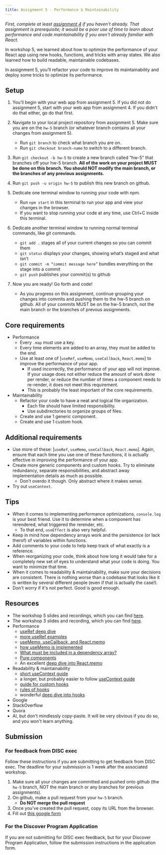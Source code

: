 ```yaml
---
title: Assignment 5 - Performance & Maintainability
---
```


_First, complete at least [assignment 4](/content/assignments/assignment-4) if you haven't already.
That assignment is prerequisite;
it would be a poor use of time to learn about performance
and code maintainability if you aren't already familiar with React._

In workshop 5, we learned about how to optimize the performance of
your React app using new hooks, functions, and tricks with array states.
We also learned how to build readable, maintainable codebases.

In assignment 5, you’ll refactor your code to improve its maintainability
and deploy some tricks to optimize its performance.

## Setup

1. You’ll begin with your web app from assignment 5.
  If you did not do assignment 5, start with your web app from 
  assignment 4. If you didn't do that either, go do that first.

2. Navigate to your local project repository from assignment 5.
   Make sure you are on the `hw-5` branch
   (or whatever branch contains all your changes from assignment 5). 
   - Run `git branch` to check what branch you are on. 
   - Run `git checkout branch-name` to switch to a different branch.

3. Run `git checkout -b hw-5` to create a new branch called “hw-5” that
   branches off your hw-5 branch.
   **All of the work on your project MUST be done on this branch.
   You should NOT modify the main branch, or the branches of
   any previous assignments.**

4. Run `git push -u origin hw-5` to publish this new branch on github.

5. Dedicate one terminal window to running your code with npm.

   - Run `npm start` in this terminal to run your app and view your changes in the browser.
   - If you want to stop running your code at any time, use Ctrl+C inside this terminal.

6. Dedicate another terminal window to running normal terminal commands, like git commands.

   - `git add .` stages all of your current changes so you can commit them
   - `git status` displays your changes, showing what’s staged and what isn’t
   - `git commit -m “commit message here”` bundles everything on the stage into a commit
   - `git push` publishes your commit(s) to github

7. Now you are ready! Go forth and code!
   - As you progress on this assignment, continue grouping your changes into commits and
     pushing them to the hw-5 branch on github.
     All of your commits MUST be on the hw-5 branch, not the main branch or the branches
     of prevous assignments.

## Core requirements

- Performance
  - Every `.map` must use a key.
  - Every time elements are added to an array, they must be added to the end.
  - Use at least one of [`useRef`, `useMemo`, `useCallback`, `React.memo`] to 
  improve the performance of your app.
    - If used incorrectly, the performance of your app will not improve.
    If your usage does not either reduce the amount of work done per render, 
    or reduce the number of times a component needs to re-render,
    it does not meet this requirement.
    - This is probably the least important of the core requirements.
- Maintainability
  - Refactor your code to have a neat and logical file organization. 
    - Each file should have limited responsibility.
    - Use subdirectories to organize groups of files.
  - Create and use 1 generic component.
  - Create and use 1 custom hook.

## Additional requirements

- Use more of these: [`useRef`, `useMemo`, `useCallback`, `React.memo`]. Again,
  ensure that each time you use one of these functions, it is actually effective in improving
  the performance of your app.
- Create more generic components and custom hooks. Try to eliminate redundancy, 
separate responsibilities, and abstract away implementation details as much as possible.
  - Don't overdo it though. Only abstract where it makes sense.
- Try out `useContext`.


## Tips

- When it comes to implementing performance optimizations, `console.log` is your best friend.
Use it to determine when a component has rerendered, what triggered the rerender, etc.
  - To that end, `useEffect` is also very helpful.
- Keep in mind how dependency arrays work and the persistence (or lack therof)
  of variables within functions.
- Add comments to your code to help keep track of what exactly is a reference.
- When reorganizing your code, think about how long it would take for a
completely new set of eyes to understand what your code is doing.
You want to minimize that time.
- When it comes to readability & maintainability, make sure your decisions
are consistent. There is nothing worse than a codebase that looks like it is written 
by several different people (even if that is actually the case!).
- Don't worry if it's not perfect. Good is good enough.

## Resources

- The workshop 5 slides and recordings, which you can find [here](/content/workshops/workshop-5).
- The workshop 3 slides and recording, which you can find [here](/content/workshops/workshop-3).
- Performance
  - [useRef deep dive](https://dev.to/samabaasi/mastering-reacts-useref-hook-a-deep-dive-1548)
  - [more useRef examples](https://medium.com/zestgeek/understanding-the-useref-hook-in-react-real-life-examples-98339ab7f768)
  - [useMemo, useCallback, and React.memo](https://www.joshwcomeau.com/react/usememo-and-usecallback/)
  - [how useMemo is implemented](https://stackoverflow.com/questions/57441420/how-to-implement-your-own-usememo-from-scratch-for-react)
  - [What must be included in a dependency array?](https://react.dev/learn/lifecycle-of-reactive-effects#all-variables-declared-in-the-component-body-are-reactive)
  - [Pure components](https://react.dev/learn/keeping-components-pure)
  - An excellent [deep dive into React.memo](https://stackoverflow.com/questions/74013864/why-arent-all-react-components-wrapped-with-react-memo-by-default)
- Readability & maintainability
  - [short useContext guide](https://medium.com/@msgold/using-usecontext-in-react-a-comprehensive-guide-8a9f5271f7a8)
  - a longer, but probably easier to follow [useContext guide](https://refine.dev/blog/usecontext-and-react-context/#what-is-react-context-api)
  - [guide for custom hooks](https://react.dev/learn/reusing-logic-with-custom-hooks#extracting-your-own-custom-hook-from-a-component)
  - [rules of hooks](https://react.dev/reference/rules/rules-of-hooks)
  - wonderful [deep dive into hooks](https://medium.com/@dan_abramov/making-sense-of-react-hooks-fdbde8803889)
- Google
- StackOverflow
- Quora
- AI, but don't mindlessly copy-paste. It will be very obvious if you do so, and you
won't learn anything.

## Submission

### For feedback from DISC exec
Follow these instructions if you are submitting to get feedback from DISC exec.
The deadline for your submission is 1 week after the associated workshop.

1. Make sure all your changes are committed and pushed onto github
   (the `hw-5` branch, NOT the main branch or any branches for previous assignments).
2. On github, make a pull request from your `hw-5` branch.
    - **Do NOT merge the pull request**
3. Once you've created the pull request, copy its URL from the browser.
4. Fill out [this google form](https://forms.gle/d2gjt5HFtBjZEUGb9)

### For the Discover Program Application
If you are not submitting for DISC exec feedback, but for your Discover Program Application,
follow the submission instructions in the application form.
